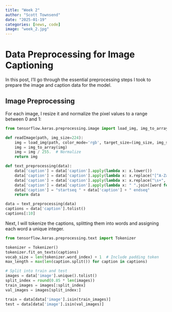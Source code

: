 ```yaml
---
title: "Week 2"
author: "Scott Townsend"
date: "2025-01-19"
categories: [news, code]
image: "week_2.jpg"
---
```


# Data Preprocessing for Image Captioning

In this post, I’ll go through the essential preprocessing steps I took to prepare the image and caption data for the model.

## Image Preprocessing

For each image, I resize it and normalize the pixel values to a range between 0 and 1:

```python
from tensorflow.keras.preprocessing.image import load_img, img_to_array

def readImage(path, img_size=224):
    img = load_img(path, color_mode='rgb', target_size=(img_size, img_size))
    img = img_to_array(img)
    img = img / 255.  # Normalize
    return img

def text_preprocessing(data):
    data['caption'] = data['caption'].apply(lambda x: x.lower())
    data['caption'] = data['caption'].apply(lambda x: x.replace("[^A-Za-z]", ""))
    data['caption'] = data['caption'].apply(lambda x: x.replace("\s+", " "))
    data['caption'] = data['caption'].apply(lambda x: " ".join([word for word in x.split() if len(word) > 1]))
    data['caption'] = "startseq " + data['caption'] + " endseq"
    return data

data = text_preprocessing(data)
captions = data['caption'].tolist()
captions[:10]
```

Next, I will tokenize the captions, splitting them into words and assigning each word a unique integer.

```python
from tensorflow.keras.preprocessing.text import Tokenizer

tokenizer = Tokenizer()
tokenizer.fit_on_texts(captions)
vocab_size = len(tokenizer.word_index) + 1  # Include padding token
max_length = max(len(caption.split()) for caption in captions)

# Split into train and test
images = data['image'].unique().tolist()
split_index = round(0.85 * len(images))
train_images = images[:split_index]
val_images = images[split_index:]

train = data[data['image'].isin(train_images)]
test = data[data['image'].isin(val_images)]
```